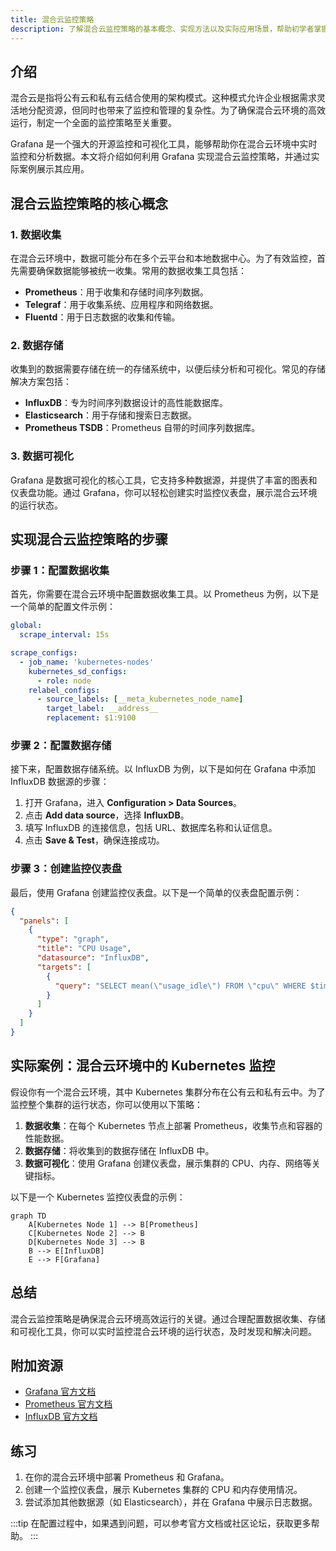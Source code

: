 ```yaml
---
title: 混合云监控策略
description: 了解混合云监控策略的基本概念、实现方法以及实际应用场景，帮助初学者掌握如何在混合云环境中使用 Grafana 进行监控。
---
```


## 介绍

混合云是指将公有云和私有云结合使用的架构模式。这种模式允许企业根据需求灵活地分配资源，但同时也带来了监控和管理的复杂性。为了确保混合云环境的高效运行，制定一个全面的监控策略至关重要。

Grafana 是一个强大的开源监控和可视化工具，能够帮助你在混合云环境中实时监控和分析数据。本文将介绍如何利用 Grafana 实现混合云监控策略，并通过实际案例展示其应用。

## 混合云监控策略的核心概念

### 1. 数据收集

在混合云环境中，数据可能分布在多个云平台和本地数据中心。为了有效监控，首先需要确保数据能够被统一收集。常用的数据收集工具包括：

- **Prometheus**：用于收集和存储时间序列数据。
- **Telegraf**：用于收集系统、应用程序和网络数据。
- **Fluentd**：用于日志数据的收集和传输。

### 2. 数据存储

收集到的数据需要存储在统一的存储系统中，以便后续分析和可视化。常见的存储解决方案包括：

- **InfluxDB**：专为时间序列数据设计的高性能数据库。
- **Elasticsearch**：用于存储和搜索日志数据。
- **Prometheus TSDB**：Prometheus 自带的时间序列数据库。

### 3. 数据可视化

Grafana 是数据可视化的核心工具，它支持多种数据源，并提供了丰富的图表和仪表盘功能。通过 Grafana，你可以轻松创建实时监控仪表盘，展示混合云环境的运行状态。

## 实现混合云监控策略的步骤

### 步骤 1：配置数据收集

首先，你需要在混合云环境中配置数据收集工具。以 Prometheus 为例，以下是一个简单的配置文件示例：

```yaml
global:
  scrape_interval: 15s

scrape_configs:
  - job_name: 'kubernetes-nodes'
    kubernetes_sd_configs:
      - role: node
    relabel_configs:
      - source_labels: [__meta_kubernetes_node_name]
        target_label: __address__
        replacement: $1:9100
```

### 步骤 2：配置数据存储

接下来，配置数据存储系统。以 InfluxDB 为例，以下是如何在 Grafana 中添加 InfluxDB 数据源的步骤：

1. 打开 Grafana，进入 **Configuration > Data Sources**。
2. 点击 **Add data source**，选择 **InfluxDB**。
3. 填写 InfluxDB 的连接信息，包括 URL、数据库名称和认证信息。
4. 点击 **Save & Test**，确保连接成功。

### 步骤 3：创建监控仪表盘

最后，使用 Grafana 创建监控仪表盘。以下是一个简单的仪表盘配置示例：

```json
{
  "panels": [
    {
      "type": "graph",
      "title": "CPU Usage",
      "datasource": "InfluxDB",
      "targets": [
        {
          "query": "SELECT mean(\"usage_idle\") FROM \"cpu\" WHERE $timeFilter GROUP BY time($__interval) fill(null)"
        }
      ]
    }
  ]
}
```

## 实际案例：混合云环境中的 Kubernetes 监控

假设你有一个混合云环境，其中 Kubernetes 集群分布在公有云和私有云中。为了监控整个集群的运行状态，你可以使用以下策略：

1. **数据收集**：在每个 Kubernetes 节点上部署 Prometheus，收集节点和容器的性能数据。
2. **数据存储**：将收集到的数据存储在 InfluxDB 中。
3. **数据可视化**：使用 Grafana 创建仪表盘，展示集群的 CPU、内存、网络等关键指标。

以下是一个 Kubernetes 监控仪表盘的示例：

```mermaid
graph TD
    A[Kubernetes Node 1] --> B[Prometheus]
    C[Kubernetes Node 2] --> B
    D[Kubernetes Node 3] --> B
    B --> E[InfluxDB]
    E --> F[Grafana]
```

## 总结

混合云监控策略是确保混合云环境高效运行的关键。通过合理配置数据收集、存储和可视化工具，你可以实时监控混合云环境的运行状态，及时发现和解决问题。

## 附加资源

- [Grafana 官方文档](https://grafana.com/docs/)
- [Prometheus 官方文档](https://prometheus.io/docs/)
- [InfluxDB 官方文档](https://docs.influxdata.com/influxdb/)

## 练习

1. 在你的混合云环境中部署 Prometheus 和 Grafana。
2. 创建一个监控仪表盘，展示 Kubernetes 集群的 CPU 和内存使用情况。
3. 尝试添加其他数据源（如 Elasticsearch），并在 Grafana 中展示日志数据。

:::tip
在配置过程中，如果遇到问题，可以参考官方文档或社区论坛，获取更多帮助。
:::